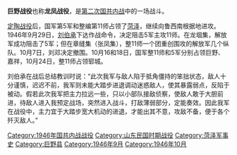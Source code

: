 {{unreferenced|time=2018-10-28T09:17:09+00:00}}
{{Infobox Military Conflict|
campaign=|
image=|
caption=|
conflict=巨野战役|
partof=[[第二次国共内战|第二次国共内战]]|
date=1946年9月-10月|
place=山东省[[巨野|巨野]]|
result=整編第十一師成功攻占鲁西南解放軍全部根據地[[巨野|巨野]]、[[嘉祥|嘉祥]]與[[郓城|郓城]]。|
combatant1=[[File:People's_Liberation_Army_Flag_of_the_People's_Republic_of_China.svg|22px]] [[晋冀鲁豫野战军|晋冀鲁豫野战军]]|
combatant2=[[File:Flag_of_the_Republic_of_China_Army.svg|22px]] 第五軍之整編第十一師 |
commander1=[[File:People's_Liberation_Army_Flag_of_the_People's_Republic_of_China.svg|22px]] [[刘伯承|刘伯承]]<small> [[晋冀鲁豫野战军|晋冀鲁豫野战军]]司令员</small><br/>
[[File:People's_Liberation_Army_Flag_of_the_People's_Republic_of_China.svg|22px]] [[邓小平|邓小平]]<small> 政治委员</small>|
commander2=[[File:Flag_of_the_Republic_of_China_Army.svg|22px]] [[王敬久|王敬久]]<br />
[[File:Flag_of_the_Republic_of_China_Army.svg|22px]] [[邱清泉|邱清泉]]<br />
[[File:Flag_of_the_Republic_of_China_Army.svg|22px]] [[胡璉|胡璉]]|
strength1=|
strength2=|
casualties1=5,300余人|
casualties2=5,000余人|
}}
'''巨野战役'''也称'''龙凤战役'''，是[[第二次国共内战|第二次国共内战]]中的一场战斗。

[[定陶战役|定陶战役]]后，国军第5军和整编第11师占领了[[菏泽|菏泽]]，继续向鲁西南根据地进攻。1946年9月29日，[[刘伯承|刘伯承]]下达作战命令，决定阻击5军主攻11师。在龙堌集，解放军成功阻击了5军；但在章缝集（张凤集），整11师一个团重创围攻的解放军几个纵队。10月7日，刘邓决定撤围。10月16和18日，国军整11师和5军分别占领巨野、嘉祥，10月24日，整11师占领郓城。

刘伯承在战后总结教训时说：“此次我军与敌人陷于抵角僵持的笨拙状态，敌人十分谨慎，迟迟不前，我军则未能大踏步进退调动迷惑敌人，使其暴露弱点，反陷于被动。假若此次我军把主力拉远一些，只以小部队接敌侦察，使敌人敢于大胆前进，待敌人进入我预定战场，突然进入战斗，打敌薄弱部分，定能奏效。因此我军在战役中，主力宜于大踏步宽大机动的进退，才能出其不意，攻敌不备，便于各个歼灭敌人。”

{{第二次国共内战}}
[[Category:1946年国共内战战役|Category:1946年国共内战战役]]
[[Category:山东民国时期战役|Category:山东民国时期战役]]
[[Category:菏泽军事史|Category:菏泽军事史]]
[[Category:巨野县|Category:巨野县]]
[[Category:1946年9月|Category:1946年9月]]
[[Category:1946年10月|Category:1946年10月]]